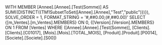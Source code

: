 WITH MEMBER [Annee].[Annee].[Test(Somme)] AS SUM({DISTINCT({TM1SubsetToSet([Annee].[Annee],"Test","public")})}), SOLVE_ORDER = 1, FORMAT_STRING = '#,##0.00;(#,##0.00)' SELECT {[m_Ventes].[m_Ventes].MEMBERS} ON 0, {[Version].[Version].MEMBERS} ON 1 FROM [Ventes] WHERE ([Annee].[Annee].[Test(Somme)], [Clients].[Clients].[C01017], [Mois].[Mois].[TOTAL_MOIS], [Produit].[Produit].[P0014], [Societe].[Societe].[S00])